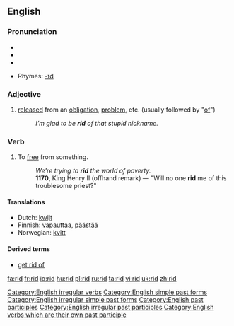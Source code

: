 ==English==

===Pronunciation===
*{{SAMPA|/'/}}
*{{IPA|/'rɪd/}}
*{{audio|en-us-rid.ogg|Audio (US)}}

*Rhymes: [[Rhymes:English:-ɪd|-ɪd]]

===Adjective===
{{en-adj|-}}

# [[released]] from an [[obligation]], [[problem]], etc. (usually followed by "[[of]]")
#:''I’m glad to be '''rid''' of that stupid nickname.''

===Verb===
{{en-verb|rids|ridding|rid}}

# To [[free]] from something.
#:''We're trying to '''rid''' the world of poverty.''
#:'''1170''', King Henry II (offhand remark) — "Will no one '''rid''' me of this troublesome priest?"

====Translations====
*Dutch: [[kwijt]]
*Finnish: [[vapauttaa]], [[päästää]]
*Norwegian: [[kvitt]]

====Derived terms====
*[[get rid of]]

[[Category:English irregular verbs]]
[[Category:English simple past forms]]
[[Category:English irregular simple past forms]]
[[Category:English past participles]]
[[Category:English irregular past participles]]
[[Category:English verbs which are their own past participle]]

[[fa:rid]]
[[fr:rid]]
[[io:rid]]
[[hu:rid]]
[[pl:rid]]
[[ru:rid]]
[[ta:rid]]
[[vi:rid]]
[[uk:rid]]
[[zh:rid]]